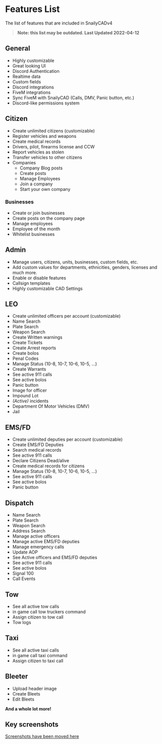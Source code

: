 # Features List

The list of features that are included in SnailyCADv4

> **Note: this list may be outdated. Last Updated 2022-04-12**

## General

- Highly customizable
- Great looking UI
- Discord Authentication
- Realtime data
- Custom fields
- Discord integrations
- FiveM integrations
- Sync FiveM with SnailyCAD (Calls, DMV, Panic button, etc.)
- Discord-like permissions system

## Citizen

- Create unlimited citizens (customizable)
- Register vehicles and weapons
- Create medical records
- Drivers, pilot, firearms license and CCW
- Report vehicles as stolen
- Transfer vehicles to other citizens
- Companies
  - Company Blog posts
  - Create posts
  - Manage Employees
  - Join a company
  - Start your own company

### Businesses

- Create or join businesses
- Create posts on the company page
- Manage employees
- Employee of the month
- Whitelist businesses

## Admin

- Manage users, citizens, units, businesses, custom fields, etc.
- Add custom values for departments, ethnicities, genders, licenses and much more.
- Enable or disable features
- Callsign templates
- Highly customizable CAD Settings

## LEO

- Create unlimited officers per account (customizable)
- Name Search
- Plate Search
- Weapon Search
- Create Written warnings
- Create Tickets
- Create Arrest reports
- Create bolos
- Penal Codes
- Manage Status (10-8, 10-7, 10-6, 10-5, ...)
- Create Warrants
- See active 911 calls
- See active bolos
- Panic button
- Image for officer
- Impound Lot
- _(Active)_ incidents
- Department Of Motor Vehicles (DMV)
- Jail

## EMS/FD

- Create unlimited deputies per account (customizable)
- Create EMS/FD Deputies
- Search medical records
- See active 911 calls
- Declare Citizens Dead/alive
- Create medical records for citizens
- Manage Status (10-8, 10-7, 10-6, 10-5, ...)
- See active 911 calls
- See active bolos
- Panic button

## Dispatch

- Name Search
- Plate Search
- Weapon Search
- Address Search
- Manage active officers
- Manage active EMS/FD deputies
- Manage emergency calls
- Update AOP
- See Active officers and EMS/FD deputies
- See active 911 calls
- See active bolos
- Signal 100
- Call Events

## Tow

- See all active tow calls
- in game call tow truckers command
- Assign citizen to tow call
- Tow logs

## Taxi

- See all active taxi calls
- in game call taxi command
- Assign citizen to taxi call

## Bleeter

- Upload header image
- Create Bleets
- Edit Bleets

**And a whole lot more!**

## Key screenshots

[Screenshots have been moved here](https://snailycad.org/#gallery)
